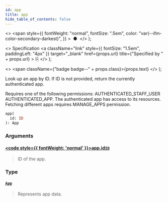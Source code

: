 ```yaml
---
id: app
title: app
hide_table_of_contents: false
---
```


  <>
    <span
      style={{
        fontWeight: "normal",
        fontSize: ".5em",
        color: "var(--ifm-color-secondary-darkest)",
      }}
    >
      &nbsp;●&nbsp;
    </span>
  </>
);

  <>
    Specification
    <a
      className="link"
      style={{ fontSize: "1.5em", paddingLeft: "4px" }}
      target="\_blank"
      href={props.url}
      title={"Specified by " + props.url}
    >
      ⎘
    </a>
  </>
);

  <>
    <span className={"badge badge--" + props.class}>{props.text}</span>
  </>
);

Look up an app by ID. If ID is not provided, return the currently authenticated app.

Requires one of the following permissions: AUTHENTICATED_STAFF_USER AUTHENTICATED_APP. The authenticated app has access to its resources. Fetching different apps requires MANAGE_APPS permission.

```graphql
app(
  id: ID
): App
```

### Arguments

#### [<code style={{ fontWeight: 'normal' }}>app.<b>id</b></code>](#)<Bullet />[`ID`](../../api-reference/scalars/id) <Badge class="secondary" text="scalar"/>

> ID of the app.

### Type

#### [`App`](../../api-reference/objects/app) <Badge class="secondary" text="object"/>

> Represents app data.
